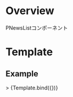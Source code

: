 
<Meta title="Organisms/PNewsList" component={PNewsList} />

# Overview

PNewsListコンポーネント

# Template


## Example

<Canvas>
  <Story
    name="PNewsList"
    args={{
      news: Faker.createFakeArrayFromObject({
        date: new Date("2022-04-27"),
        text: "Dignissimos quis repudiandae vel pariatur nemo aut.",
        url: "/"
      }, 5)
    }}>
  >
    {Template.bind({})}
  </Story>
</Canvas>

<Props story="PNewsList" />
